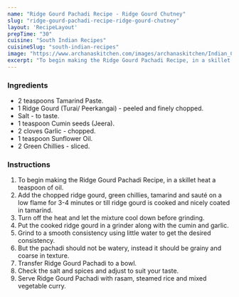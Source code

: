 ---
name: "Ridge Gourd Pachadi Recipe - Ridge Gourd Chutney"
slug: "ridge-gourd-pachadi-recipe-ridge-gourd-chutney"
layout: 'RecipeLayout'
prepTime: "30"
cuisine: "South Indian Recipes"
cuisineSlug: "south-indian-recipes"
image: "https://www.archanaskitchen.com/images/archanaskitchen/Indian_Chutneys/Ridge_Gourd_Pachadi_Recipe-1.jpg"
excerpt: "To begin making the Ridge Gourd Pachadi Recipe, in a skillet heat a teaspoon of oil"
---

### Ingredients

- 2 teaspoons Tamarind Paste.
- 1 Ridge Gourd (Turai/ Peerkangai) - peeled and finely chopped.
- Salt - to taste.
- 1 teaspoon Cumin seeds (Jeera).
- 2 cloves Garlic - chopped.
- 1 teaspoon Sunflower Oil.
- 2 Green Chillies - sliced.

### Instructions

1. To begin making the Ridge Gourd Pachadi Recipe, in a skillet heat a teaspoon of oil.
1. Add the chopped ridge gourd, green chillies, tamarind and sauté on a low flame for 3-4 minutes or till ridge gourd is cooked and nicely coated in tamarind.
1. Turn off the heat and let the mixture cool down before grinding.
1. Put the cooked ridge gourd in a grinder along with the cumin and garlic.
1. Grind to a smooth consistency using little water to get the desired consistency.
1. But the pachadi should not be watery, instead it should be grainy and coarse in texture.
1. Transfer Ridge Gourd Pachadi to a bowl.
1. Check the salt and spices and adjust to suit your taste.
1. Serve Ridge Gourd Pachadi with rasam, steamed rice and mixed vegetable curry.
